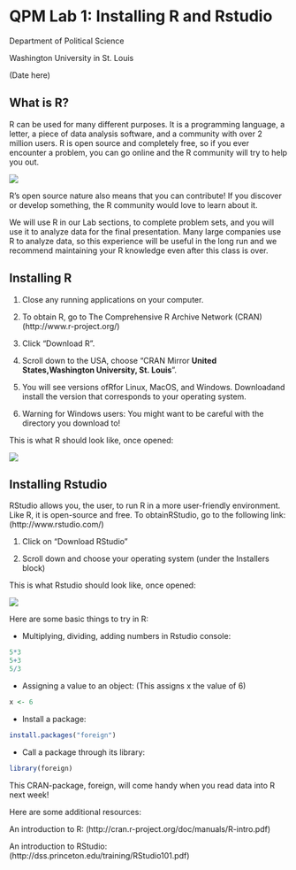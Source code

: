
# QPM Lab 1: Installing R and Rstudio 

Department of Political Science 

Washington University in St. Louis 

(Date here)

## What is R? 

R can be used for many different purposes. It is a programming language, a letter, a piece of data analysis software, and a community with over 2 million users. R is open source and completely free, so if you ever encounter a problem, you can go online and the R community will try to help you out. 

![](/Users/Ian/Dropbox (IsD)/QPM/bookdown-minimal-master/bookdown-minimal-master/_bookdown_files/Lab_Files/1.png)

R's open source nature also means that you can contribute! If you discover or develop something, the R community would love to learn about it. 

We will use R in our Lab sections, to complete problem sets, and you will use it to analyze data for the final presentation. Many large companies use R to analyze data, so this experience will be useful in the long run and we recommend maintaining your R knowledge even after this class is over. 

## Installing R 

1. Close any running applications on your computer.

2. To obtain R, go to The Comprehensive R Archive Network (CRAN) (http://www.r-project.org/)

3. Click "Download R".

4. Scroll down to the USA, choose "CRAN Mirror **United States,Washington University, St. Louis**".

5. You will see versions ofRfor Linux, MacOS, and Windows. Downloadand install the version that corresponds to your operating system.

6. Warning for Windows users: You might want to be careful with the directory you download to! 

This is what R should look like, once opened: 

![](/Users/Ian/Dropbox (IsD)/QPM/bookdown-minimal-master/bookdown-minimal-master/_bookdown_files/Lab_Files/2.png)

## Installing Rstudio 

RStudio allows you, the user, to run R in a more user-friendly environment. Like R, it is open-source and free. To obtainRStudio, go to the following link: (http://www.rstudio.com/) 

1. Click on "Download RStudio"

2. Scroll down and choose your operating system (under the Installers block) 

This is what Rstudio should look like, once opened: 

![](/Users/Ian/Dropbox (IsD)/QPM/bookdown-minimal-master/bookdown-minimal-master/_bookdown_files/Lab_Files/3.png) 

Here are some basic things to try in R: 

- Multiplying, dividing, adding numbers in Rstudio console: 

```r
5*3
5+3
5/3
```

- Assigning a value to an object: (This assigns x the value of 6) 

```r
x <- 6 
```

- Install a package:

```r
install.packages("foreign")
```

- Call a package through its library: 
```r
library(foreign)
```

This CRAN-package, foreign, will come handy when you read data into R next week!

Here are some additional resources:
 
An introduction to R: (http://cran.r-project.org/doc/manuals/R-intro.pdf) 

An introduction to RStudio: (http://dss.princeton.edu/training/RStudio101.pdf) 